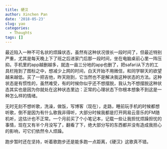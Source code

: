 ```yaml
---
title: 硬汉
author: Xinchen Pan
date: '2018-05-23'
slug: yao
categories:
  - Thoughts
tags: []
---
```


最近陷入一种不可名状的烦躁状态，虽然有这种状况很长一段时间了，但最近特别严重，尤其是每天晚上下了班之后进家门后那一段时间，坐在电脑桌前心里一阵压抑。手机里的app越删越多，就连一亩三分地的app也删了，把safari从下方的工具栏拖到了图标之中，想减少上网的时间，白天开始不用微信，和同学聊天的欲望越来越低。买了一把吉他，昨天刚到，它当然也不是解决我这种状态的方法。这种状态是有惯性的，虽然难受，有的时候你似乎还不想摆脱，我认为不想摆脱这种状态其实也是因为你就处在这种状态里边：正常的心理状态下你根本想象不到这是一种怎么样的情绪。

无时无刻不想听歌，洗澡，做饭，写博客（现在），走路，睡前玩手机的时候都想听歌，倒不是因为有什么歌我非得听，大部分时候我都是打开网易云音乐的FM随机听，这估计也不正常。一个月前买了个小笔记本，记载一些让我担忧烦躁担忧的事情，现在又有半个月没写了，翻看了下，绝大部分写的东西都并没有造成我担心的影响，可它们依然令人烦躁。

跑步暂时还在坚持，听着歌跑步还是能多跑一点距离，《硬汉》这歌真不错。